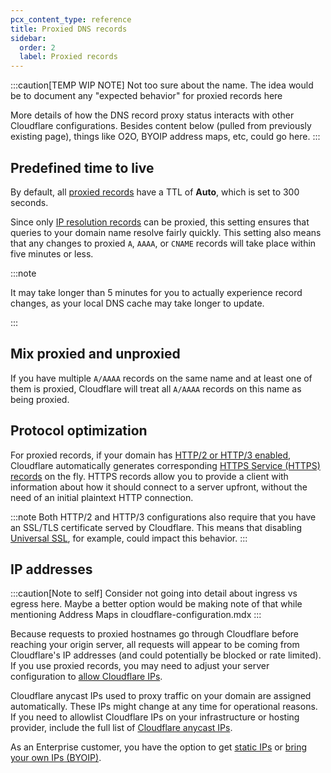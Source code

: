 ```yaml
---
pcx_content_type: reference
title: Proxied DNS records
sidebar:
  order: 2
  label: Proxied records
---
```



:::caution[TEMP WIP NOTE]
Not too sure about the name. The idea would be to document any "expected behavior" for proxied records here

More details of how the DNS record proxy status interacts with other Cloudflare configurations. Besides content below (pulled from previously existing page), things like O2O, BYOIP address maps, etc, could go here.
:::

## Predefined time to live


By default, all [proxied records](/dns/manage-dns-records/reference/proxied-dns-records/) have a TTL of **Auto**, which is set to 300 seconds.

Since only [IP resolution records](/dns/manage-dns-records/reference/dns-record-types/#ip-address-resolution) can be proxied, this setting ensures that queries to your domain name resolve fairly quickly. This setting also means that any changes to proxied `A`, `AAAA`, or `CNAME` records will take place within five minutes or less.

:::note


It may take longer than 5 minutes for you to actually experience record changes, as your local DNS cache may take longer to update.


:::

## Mix proxied and unproxied

If you have multiple `A/AAAA` records on the same name and at least one of them is proxied, Cloudflare will treat all `A/AAAA` records on this name as being proxied.

## Protocol optimization

For proxied records, if your domain has [HTTP/2 or HTTP/3 enabled](/speed/optimization/protocol/), Cloudflare automatically generates corresponding [HTTPS Service (HTTPS) records](/dns/manage-dns-records/reference/dns-record-types/#svcb-and-https) on the fly. HTTPS records allow you to provide a client with information about how it should connect to a server upfront, without the need of an initial plaintext HTTP connection.

:::note
Both HTTP/2 and HTTP/3 configurations also require that you have an SSL/TLS certificate served by Cloudflare. This means that disabling [Universal SSL](/ssl/edge-certificates/universal-ssl/), for example, could impact this behavior.
:::

## IP addresses

:::caution[Note to self]
Consider not going into detail about ingress vs egress here. Maybe a better option would be making note of that while mentioning Address Maps in cloudflare-configuration.mdx
:::


Because requests to proxied hostnames go through Cloudflare before reaching your origin server, all requests will appear to be coming from Cloudflare's IP addresses (and could potentially be blocked or rate limited). If you use proxied records, you may need to adjust your server configuration to [allow Cloudflare IPs](/fundamentals/concepts/cloudflare-ip-addresses/).

Cloudflare anycast IPs used to proxy traffic on your domain are assigned automatically. These IPs might change at any time for operational reasons.
If you need to allowlist Cloudflare IPs on your infrastructure or hosting provider, include the full list of [Cloudflare anycast IPs](https://www.cloudflare.com/ips/).

As an Enterprise customer, you have the option to get [static IPs](/spectrum/about/static-ip/) or [bring your own IPs (BYOIP)](/byoip/).